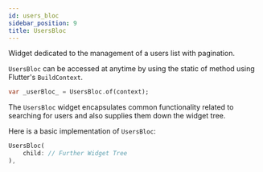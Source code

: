 ```yaml
---
id: users_bloc
sidebar_position: 9
title: UsersBloc
---
```


Widget dedicated to the management of a users list with pagination.

`UsersBloc` can be accessed at anytime by using the static of method
using Flutter's `BuildContext`.

```dart
var _userBloc_ = UsersBloc.of(context);
```

The `UsersBloc` widget encapsulates common functionality related to searching for users
and also supplies them down the widget tree.

Here is a basic implementation of `UsersBloc`:

```dart
UsersBloc(
    child: // Further Widget Tree
),
```